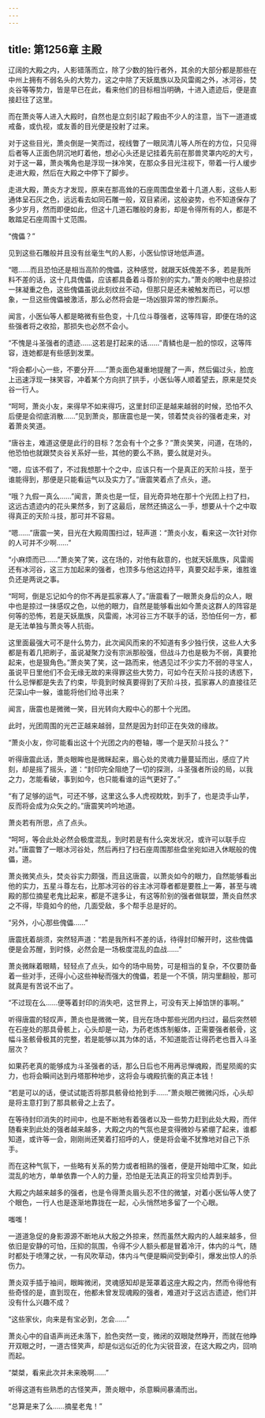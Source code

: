 ```yaml
---
---
---
```

title: 第1256章 主殿
---



辽阔的大殿之内，人影错落而立，除了少数的独行者外，其余的大部分都是那些在中州上拥有不弱名头的大势力，这之中除了天妖凰族以及风雷阁之外，冰河谷，焚炎谷等等势力，皆是早已在此，看来他们的目标相当明确，十进入遗迹后，便是直接赶往了这里。

而在萧炎等人进入大殿时，自然也是立刻引起了殿由不少人的注意，当下一道道或戒备，或仇视，或友善的目光便是投射了过来。

对于这些目光，萧炎倒是一笑而过，视线瞥了一眼凤清儿等人所在的方位，只见得后者等人正面色阴沉地盯着他，想必心头还是记挂着先前在那兽灵罩内吃的大亏，对于这一幕，萧炎嘴角也是浮现一抹冷笑，在那众多目光注视下，带着一行人缓步走进大殿，然后在大殿之中停下了脚步。

走进大殿，萧炎方才发现，原来在那高耸的石座周围盘坐着十几道人影，这些人影通体呈石灰之色，远远看去如同石雕一般，双目紧闭，这般姿势，也不知道保存了多少岁月，然而即便如此，但这十几道石雕般的身影，却是令得所有的人，都是不敢踏足石座周围十丈范围。

“傀儡？”

见到这些石雕般并且没有丝毫生气的人影，小医仙惊讶地低声道。

“嗯……而且恐怕还是相当高阶的傀儡，这种感觉，就跟天妖傀差不多，若是我所料不差的话，这十几具傀儡，应该都具备着斗尊阶别的实力。”萧炎的眼中也是掠过一抹凝重之色，这些傀儡虽说此刻纹丝不动，但那只是还未被触发而已，可以想象，一旦这些傀儡被激活，那么必然将会是一场凶狠异常的惨烈厮杀。

闻言，小医仙等人都是略微有些色变，十几位斗尊强者，这等阵容，即便在场的这些强者将之收拾，那损失也必然不会小。

“不愧是斗圣强者的遗迹……这若是打起来的话……”青鳞也是一脸的惊叹，这等阵容，连她都是有些感到发栗。

“将会都小心一些，不要分开……”萧炎面色凝重地提醒了一声，然后偏过头，脸庞上迅速浮现一抹笑容，冲着某个方向拱了拱手，小医仙等人顺着望去，原来是焚炎谷一行人。

“呵呵，萧炎小友，来得早不如来得巧，这里封印正是越来越弱的时候，恐怕不久后便是会彻底消散……”见到萧炎，那唐震也是一笑，领着焚炎谷的强者走来，对着萧炎笑道。

“唐谷主，难道这便是此行的目标？怎会有十个之多？”萧炎笑笑，问道，在场的，他恐怕也就跟焚炎谷关系好一些，其他的要么不熟，要么就是对头。

“嗯，应该不假了，不过我想那十个之中，应该只有一个是真正的天阶斗技，至于谁能得到，那便是只能看运气以及实力了。”唐震笑着点了点头，道。

“哦？九假一真么……”闻言，萧炎也是一怔，目光奇异地在那十个光团上扫了扫，这远古遗迹内的花头果然多，到了这最后，居然还搞这么一手，想要从十个之中取得真正的天阶斗技，那可并不容易。

“嗯……”唐震一笑，目光在大殿周围扫过，轻声道：“萧炎小友，看来这一次针对你的人可并不少啊……”

“小麻烦而已……”萧炎笑了笑，这在场的，对他有敌意的，也就天妖凰族，风雷阁还有冰河谷，这三方加起来的强者，也顶多与他这边持平，真要交起手来，谁胜谁负还是两说之事。

“呵呵，倒是忘记如今的你不再是孤家寡人了。”唐震看了一眼萧炎身后的众人，眼中也是掠过一抹感叹之色，以他的眼力，自然是能够看出如今萧炎这群人的阵容是何等的恐怖，若是天妖凰族，风雷阁，冰河谷三方不联手的话，恐怕任何一方，都是无法单独与萧炎等人抗衙。

这里面最强大可不是什么势力，此次闻风而来的不知道有多少独行侠，这些人大多都是有着几把刷子，虽说凝聚力没有宗派那般强，但战斗力也是极为不弱，真要抢起来，也是狠角色。”萧炎笑了笑，这一路而来，他遇见过不少实力不弱的寻宝人，虽说平日里他们不会无缘无故的来得罪这些大势力，可如今在天阶斗技的诱惑下，什么忌惮都是失去了约束，毕竟到时候真要得到了天阶斗技，孤家寡人的直接往茫茫深山中一躲，谁能将他们给寻出来？

闻言，唐震也是微微一笑，目光转向大殿中心的那十个光团。

此时，光团周围的光芒正越来越弱，显然是因为封印正在失效的缘故。

“萧炎小友，你可能看出这十个光团之内的卷轴，哪一个是天阶斗技么？”

听得唐震此话，萧炎眼眸也是微眯起来，眉心处的灵魂力量蔓延而出，感应了片刻，却是摇了摇头，道：“封印完全阻绝了一切的探测，斗圣强者所设的局，以我之力，怎能看破，事到如今，也只能看谁的运气更好了。”

“有了足够的运气，可还不够，这里这么多人虎视眈眈，到手了，也是烫手山芋，反而将会成为众矢之的。”唐震笑吟吟地道。

萧炎若有所思，点了点头。

“呵呵，等会此处必然会极度混乱，到时若是有什么突发状况，或许可以联手应对。”唐震瞥了一眼冰河谷处，然后再扫了扫石座周围那些盘坐宛如进入休眠般的傀儡，道。

萧炎微笑点头，焚炎谷实力颇强，而且这唐震，以萧炎如今的眼力，自然能够看出他的实力，五星斗尊左右，比那冰河谷的谷主冰河尊者都是要胜上一筹，甚至与魂殿的那位摘星老鬼比起来，都是不遑多让，有这等阶别的强者做联盟，萧炎自然求之不得，毕竟如今的他，几面受敌，多个帮手总是好的。

“另外，小心那些傀儡……”

唐震抚着胡须，突然轻声道：“若是我所料不差的话，待得封印解开时，这些傀儡便是会苏醒，到时倏，必然会是一场极度混乱的血战……”

萧炎微眯着眼睛，轻轻点了点头，如今的场中局势，可是相当的复杂，不仅要防备着一些对手，还得小心这些神秘而强大的傀儡，若是一个不慎，阴沟里翻般，那可就真是有苦说不出了。

“不过现在么……便等着封印的消失吧，这世界上，可没有天上掉馅饼的事啊。”

听得唐震的轻叹声，萧炎也是微微一笑，目光在场中那些光团内扫过，最后突然顿在石座处的那具骨骸上，心头却是一动，为药老炼炼制躯体，正需要强者骸骨，这幅斗圣骸骨极其的完整，若是能够以其为体的话，不知道能否让得药老也晋入斗圣层次？

如果药老真的能够成为斗圣强者的话，那么日后也不用再忌惮魂殿，而星陨阁的实力，也将会瞬间达到丹塔那种地步，这将会与魂殿抗衡的真正本钱！

“若是可以的话，便试试能否将那具骸骨给抢到手……”萧炎眼芒微微闪烁，心头却是将主意打到了那具骸骨之上去了。

在等待封印消失的时间中，也是不断地有着强者以及一些势力赶到此处大殿，而伴随看来到此处的强者越来越多，大殿之内的气氛也是变得微妙与紧绷了起来，谁都知道，或许等一会，刚刚尚还笑着打招呼的人，便是将会毫不犹豫地对自己下杀手。

而在这种气氛下，一些略有关系的势力或者相熟的强者，便是开始暗中汇聚，如此混乱的地方，单单依靠一个人的力量，恐怕是无法真正的将宝贝给弄到手。

大殿之内越来越多的强者，也是令得萧炎眉头忍不住的微皱，对着小医仙等人使了个眼色，一行人也是逐渐地靠拢在一起，心头悄然地多留了一个心眼。

嗤嗤！

一道道急促的身影源源不断地从大殷之外掠来，然而虽然大殿内的人越来越多，但依旧是安静的可怕，压抑的氛围，令得不少人额头都是冒着冷汗，体内的斗气，随时都处于喷薄之状，一有风吹草动，体内斗气便是瞬间受到牵引，爆发出惊人的杀伤力。

萧炎双手插于袖间，眼眸微闭，灵魂感知却是笼罩着这座大殿之内，然而令得他有些奇怪的是，直到现在，他都未曾发现魂殿的强者，难道对于这远古遗迹，他们并没有什么兴趣不成？

“这些家伙，向来是有宝必到，怎会……”

萧炎心中的自语声尚还未落下，脸色突然一变，微闭的双眼陡然睁开，而就在他睁开双眼之时，一道古怪笑声，却是似远似近的化为尖锐音波，在这大殿之内，回响而起。

“桀桀，看来此次并未来晚啊……”

听得这道有些熟悉的古怪笑声，萧炎眼中，杀意瞬间暴涌而出。

“总算是来了么……摘星老鬼！”